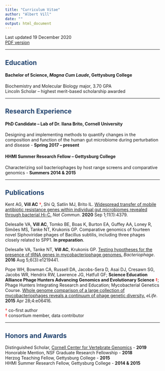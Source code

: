 ```yaml
---
title: "Curriculum Vitae"
author: "Albert Vill"
date: ""
output: html_document
---
```


Last updated 19 December 2020  
[PDF version](/AVill_CV_19Dec2020.pdf)

---

## <span style="color:#21436e">Education</span>

#### Bachelor of Science, *Magna Cum Laude*, Gettysburg College
Biochemistry and Molecular Biology major, 3.70 GPA  
Lincoln Scholar – highest merit-based scholarship awarded

---

## <span style="color:#21436e">Research Experience</span>

#### PhD Candidate – Lab of Dr. Ilana Brito, Cornell University
Designing and implementing methods to quantify changes in the composition and function of the human gut microbiome during perturbation and disease - **Spring 2017 – present**  

#### HHMI Summer Research Fellow – Gettysburg College
Characterizing soil bacteriophages by host range screens and comparative genomics - **Summers 2014 & 2015**

---

## <span style="color:#21436e">Publications</span>

Kent AG, **Vill AC** <span style="color:red">†</span>, Shi Q, Satlin MJ, Brito IL. [Widespread transfer of mobile antibiotic resistance genes within individual gut microbiomes revealed through bacterial Hi-C.](https://doi.org/10.1038/s41467-020-18164-7) *Nat Commun*. **2020** Sep 1;11(1):4379.

Delesalle VA, **Vill AC**, Tomko BE, Boas K, Burton EA, Guffey AA, Loney R, Simões MS, Tanke NT, Krukonis GP. Comparative genomics of fourteen novel Siphoviridae phages of Bacillus subtilis, including three phages closely related to SPP1. **In preparation**.

Delesalle VA, Tanke NT, **Vill AC**, Krukonis GP. [Testing hypotheses for the presence of tRNA genes in mycobacteriophage genomes.](https://doi.org/10.1080/21597081.2016.1219441) *Bacteriophage*. **2016** Aug 5;6(3):e1219441.

Pope WH, Bowman CA, Russell DA, Jacobs-Sera D, Asai DJ, Cresawn SG, Jacobs WR, Hendrix RW, Lawrence JG, Hatfull GF; **Science Education Alliance Phage Hunters Advancing Genomics and Evolutionary Science** <span style="color:red">‡</span>; Phage Hunters Integrating Research and Education; Mycobacterial Genetics Course. [Whole genome comparison of a large collection of mycobacteriophages reveals a continuum of phage genetic diversity.](https://doi.org/10.7554/elife.06416) *eLife*. **2015** Apr 28;4:e06416.

<span style="color:red">   †</span> co-first author  
<span style="color:red">   ‡</span> consortium member, data contributor

---

## <span style="color:#21436e">Honors and Awards</span>

Distinguished Scholar, [Cornell Center for Vertebrate Genomics](https://cvg.cornell.edu/scholars-past.php) - **2019**  
Honorable Mention, NSF Graduate Research Fellowship - **2018**  
Herzog Teaching Fellow, Gettysburg College - **2015**  
HHMI Summer Research Fellow, Gettysburg College - **2014 & 2015**
